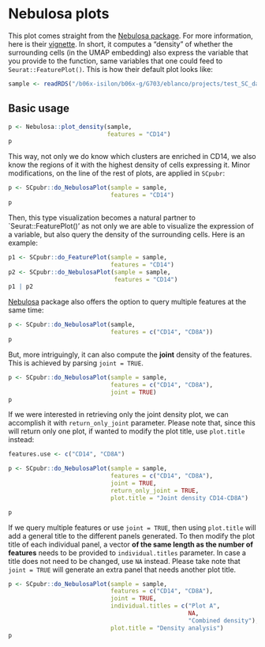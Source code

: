 # Nebulosa plots

This plot comes straight from the [Nebulosa package](http://bioconductor.org/packages/release/bioc/html/Nebulosa.html). For more information, here is their [vignette](http://bioconductor.org/packages/release/bioc/vignettes/Nebulosa/inst/doc/nebulosa_seurat.html). In short, it computes a "density" of whether the surrounding cells (in the UMAP embedding) also express the variable that you provide to the function, same variables that one could feed to `Seurat::FeaturePlot()`. This is how their default plot looks like:



```r
sample <- readRDS("/b06x-isilon/b06x-g/G703/eblanco/projects/test_SC_datasets/sc_dataset.rds")
```

## Basic usage
```r
p <- Nebulosa::plot_density(sample,
                            features = "CD14")
p
```

This way, not only we do know which clusters are enriched in CD14, we also know the regions of it with the highest density of cells expressing it. Minor modifications, on the line of the rest of plots, are applied in `SCpubr`:
```r
p <- SCpubr::do_NebulosaPlot(sample = sample, 
                             features = "CD14")
p
```

Then, this type visualization becomes a natural partner to `Seurat::FeaturePlot()' as not only we are able to visualize the expression of a variable, but also query the density of the surrounding cells. Here is an example:

```r
p1 <- SCpubr::do_FeaturePlot(sample = sample, 
                             features = "CD14") 
p2 <- SCpubr::do_NebulosaPlot(sample = sample, 
                              features = "CD14")
p1 | p2
```

[Nebulosa](https://github.com/powellgenomicslab/Nebulosa/blob/master/R/plotting.R) package also offers the option to query multiple features at the same time:

```r
p <- SCpubr::do_NebulosaPlot(sample, 
                             features = c("CD14", "CD8A"))
p
```

But, more intriguingly, it can also compute the **joint** density of the features. This is achieved by parsing `joint = TRUE`.

```r
p <- SCpubr::do_NebulosaPlot(sample = sample, 
                             features = c("CD14", "CD8A"), 
                             joint = TRUE)
p 
```

If we were interested in retrieving only the joint density plot, we can accomplish it with `return_only_joint` parameter. Please note that, since this will return only one plot, if wanted to modify the plot title, use `plot.title` instead:

```r
features.use <- c("CD14", "CD8A")

p <- SCpubr::do_NebulosaPlot(sample = sample, 
                             features = c("CD14", "CD8A"), 
                             joint = TRUE, 
                             return_only_joint = TRUE,
                             plot.title = "Joint density CD14-CD8A")

p
```

If we query multiple features or use `joint = TRUE`, then using `plot.title` will add a general title to the different panels generated. To then modify the plot title of each individual panel, a vector **of the same length as the number of features** needs to be provided to `individual.titles` parameter. In case a title does not need to be changed, use `NA` instead. Please take note that `joint = TRUE` will generate an extra panel that needs another plot title. 

```r
p <- SCpubr::do_NebulosaPlot(sample = sample, 
                             features = c("CD14", "CD8A"), 
                             joint = TRUE, 
                             individual.titles = c("Plot A",
                                                   NA,
                                                   "Combined density"),
                             plot.title = "Density analysis")
p
```

